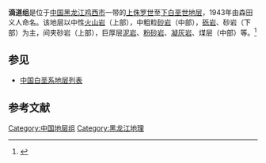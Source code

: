{{Infobox rockunit
| name           = 滴道组
| period         = 下白垩世
| age            = 
| image          = 
| imagesize      = 
| caption        = 
| type           = [[组_(地质学)|组]]
| prilithology   = 中性[[火山岩|火山岩]]（上部），中粗粒[[砂岩|砂岩]]（中部），[[砾岩|砾岩]]、砂岩（下部）
| otherlithology = 砂岩（上部），巨厚层[[泥岩|泥岩]]、[[粉砂岩|粉砂岩]]、[[凝灰岩|凝灰岩]]、煤层（中部）等
| namedfor       = 
| namedby        = 森田义人
| region         = [[黑龙江|黑龙江]][[鸡西市|鸡西市]]一带
| country        = {{PRC}}
| coordinates    =
| unitof         =
| subunits       = 
| underlies      = [[城子河组|城子河组]]
| overlies       = 古老[[花岗岩|花岗岩]]或[[变质岩|变质岩]]
| thickness      = 
| extent         =
| area           = 
| map            = 
| map_caption    = 
}}
'''滴道组'''是位于[[中国|中国]][[黑龙江|黑龙江]][[鸡西市|鸡西市]]一带的[[上侏罗世|上侏罗世]]至[[下白垩世|下白垩世]][[地层|地层]]，1943年由森田义人命名。该地层以中性[[火山岩|火山岩]]（上部），中粗粒[[砂岩|砂岩]]（中部），[[砾岩|砾岩]]、砂岩（下部）为主，间夹砂岩（上部），巨厚层[[泥岩|泥岩]]、[[粉砂岩|粉砂岩]]、[[凝灰岩|凝灰岩]]、煤层（中部）等。<ref>{{cite book | title=《中国岩石地层辞典》 | publisher=中国地质大学出版社 | author=高振家、陈克强、魏家庸 | year=2000}}</ref>

== 参见 ==
* [[中国白垩系地层列表|中国白垩系地层列表]]

== 参考文献 ==
{{Reflist}}

{{地质小作品}}

[[Category:中国地层组|Category:中国地层组]]
[[Category:黑龙江地理|Category:黑龙江地理]]